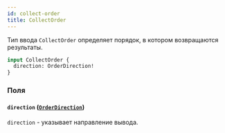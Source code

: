 ```yaml
---
id: collect-order
title: CollectOrder
---
```



Тип ввода `CollectOrder` определяет порядок, в котором возвращаются результаты.

```graphql
input CollectOrder {
  direction: OrderDirection!
}
```


### Поля

#### `direction` ([`OrderDirection`](/reference/enums/order-direction))

`direction` - указывает направление вывода.




